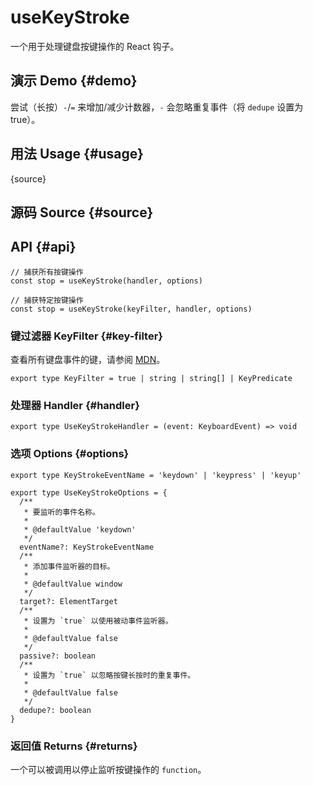 # useKeyStroke


<HooksType category="Sensors" />

一个用于处理键盘按键操作的 React 钩子。

## 演示 Demo \{#demo}

尝试（长按）`-`/`=` 来增加/减少计数器，`-` 会忽略重复事件（将 `dedupe` 设置为 true）。


<App />

## 用法 Usage \{#usage}


<RawCode>{source}</RawCode>

## 源码 Source \{#source}


<Source />

## API \{#api}

```tsx
// 捕获所有按键操作
const stop = useKeyStroke(handler, options)

// 捕获特定按键操作
const stop = useKeyStroke(keyFilter, handler, options)
```

### 键过滤器 KeyFilter \{#key-filter}

查看所有键盘事件的键，请参阅 [MDN](https://developer.mozilla.org/en-US/docs/Web/API/UI_Events/Keyboard_event_key_values)。

```tsx
export type KeyFilter = true | string | string[] | KeyPredicate
```

### 处理器 Handler \{#handler}

```tsx
export type UseKeyStrokeHandler = (event: KeyboardEvent) => void
```

### 选项 Options \{#options}


<Tip type="target" />

```tsx
export type KeyStrokeEventName = 'keydown' | 'keypress' | 'keyup'

export type UseKeyStrokeOptions = {
  /**
   * 要监听的事件名称。
   * 
   * @defaultValue 'keydown'
   */
  eventName?: KeyStrokeEventName
  /**
   * 添加事件监听器的目标。
   * 
   * @defaultValue window
   */
  target?: ElementTarget
  /**
   * 设置为 `true` 以使用被动事件监听器。
   * 
   * @defaultValue false
   */
  passive?: boolean
  /**
   * 设置为 `true` 以忽略按键长按时的重复事件。
   * 
   * @defaultValue false
   */
  dedupe?: boolean
}
```

### 返回值 Returns \{#returns}

一个可以被调用以停止监听按键操作的 `function`。
